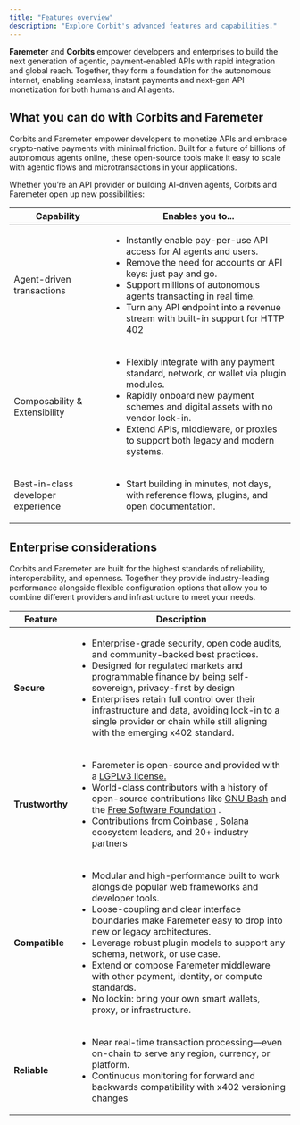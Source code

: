 ```yaml
---
title: "Features overview"
description: "Explore Corbit's advanced features and capabilities."
---
```


**Faremeter** and **Corbits** empower developers and enterprises to build the next generation of agentic, payment-enabled APIs with rapid integration and global reach. Together, they form a foundation for the autonomous internet, enabling seamless, instant payments and next-gen API monetization for both humans and AI agents.

## What you can do with Corbits and Faremeter

Corbits and Faremeter empower developers to monetize APIs and embrace crypto-native payments with minimal friction. Built for a future of billions of autonomous agents online, these open-source tools make it easy to scale with agentic flows and microtransactions in your applications. 

Whether you’re an API provider or building AI-driven agents, Corbits and Faremeter open up new possibilities:

| Capability                         | Enables you to...                                                                                                                                                                                                                                                                                                                                                                                                                                |
| ---------------------------------- | ------------------------------------------------------------------------------------------------------------------------------------------------------------------------------------------------------------------------------------------------------------------------------------------------------------------------------------------------------------------------------------------------------------------------------------------------ |
| Agent-driven transactions          | <ul>          <li>          Instantly enable pay-per-use API access for AI agents and users.</li>                    <li>          Remove the need for accounts or API keys: just pay and go.</li>                    <li>          Support millions of autonomous agents transacting in real time.</li>                    <li>          Turn any API endpoint into a revenue stream with built-in support for HTTP 402</li>              </ul> |
| Composability & Extensibility      | <ul>          <li>          Flexibly integrate with any payment standard, network, or wallet via plugin modules.</li>                    <li>          Rapidly onboard new payment schemes and digital assets with no vendor lock-in.</li>                    <li>          Extend APIs, middleware, or proxies to support both legacy and modern systems.</li>                    </ul>                                                         |
| Best-in-class developer experience | <ul>          <li>          Start building in minutes, not days, with reference flows, plugins, and open documentation.</li>                    </ul>                                                                                                                                                                                                                                                                                            |

## Enterprise considerations

Corbits and Faremeter are built for the highest standards of reliability, interoperability, and openness. Together they provide industry-leading performance alongside flexible configuration options that allow you to combine different providers and infrastructure to meet your needs.

| Feature         | Description                                                                                                                                                                                                                                                                                                                                                                                                                                                                                                                                                                                                                                                                                                                                       |
| --------------- | ------------------------------------------------------------------------------------------------------------------------------------------------------------------------------------------------------------------------------------------------------------------------------------------------------------------------------------------------------------------------------------------------------------------------------------------------------------------------------------------------------------------------------------------------------------------------------------------------------------------------------------------------------------------------------------------------------------------------------------------------- |
| **Secure**      | <ul>          <li>          Enterprise-grade security, open code audits, and community-backed best practices.</li>                    <li>          Designed for regulated markets and programmable finance by being self-sovereign, privacy-first by design</li>                    <li>          Enterprises retain full control over their infrastructure and data, avoiding lock-in to a single provider or chain while still aligning with the emerging x402 standard.</li>                    </ul>                                                                                                                                                                                                                                         |
| **Trustworthy** | <ul>          <li>          Faremeter is open-source and provided with a <a href="/en/docs/agents-and-tools/tool-use/overview">         LGPLv3 license.</a>                </li>                    <li>          World-class contributors with a history of open-source contributions like <a href="https://www.gnu.org/software/bash/">   GNU Bash</a>       and the <a href="https://www.fsf.org/">   Free Software Foundation</a>      .</li>                    <li>          Contributions from <a href="https://www.coinbase.com/developer-platform">       Coinbase</a>              , <a href="https://solana.com/developers">       Solana</a>               ecosystem leaders, and 20+ industry partners</li>                    </ul> |
| **Compatible**  | <ul>          <li>          Modular and high-performance built to work alongside popular web frameworks and developer tools. </li>                    <li>          Loose-coupling and clear interface boundaries make Faremeter easy to drop into new or legacy architectures.</li>                    <li>          Leverage robust plugin models to support any schema, network, or use case.</li>                    <li>          Extend or compose Faremeter middleware with other payment, identity, or compute standards.</li>                    <li>          No lockin: bring your own smart wallets, proxy, or infrastructure.</li>                    </ul>                                                                          |
| **Reliable**    | <ul>          <li>          Near real-time transaction processing—even on-chain to serve any region, currency, or platform.</li>                    <li>          Continuous monitoring for forward and backwards compatibility with x402 versioning changes </li>                    </ul>                                                                                                                                                                                                                                                                                                                                                                                                                                                       |